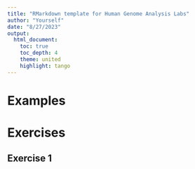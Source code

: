```yaml
---
title: "RMarkdown template for Human Genome Analysis Labs"
author: "Yourself"
date: "8/27/2023"
output:
  html_document:
    toc: true
    toc_depth: 4
    theme: united
    highlight: tango
---
```

# Examples

# Exercises

## Exercise 1